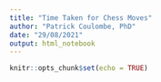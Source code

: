 ```yaml
---
title: "Time Taken for Chess Moves"
author: "Patrick Coulombe, PhD"
date: "29/08/2021"
output: html_notebook
---
```




```r
knitr::opts_chunk$set(echo = TRUE)
```


